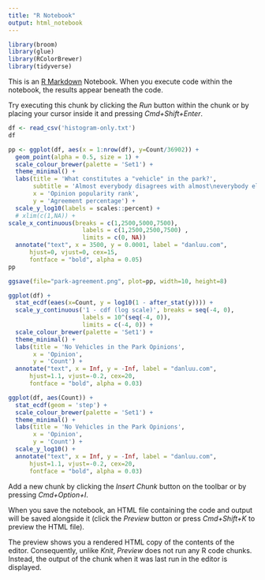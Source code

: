 ```yaml
---
title: "R Notebook"
output: html_notebook
---
```


```r
library(broom)
library(glue)
library(RColorBrewer)
library(tidyverse)
```

This is an [R Markdown](http://rmarkdown.rstudio.com) Notebook. When you execute code within the notebook, the results appear beneath the code. 

Try executing this chunk by clicking the *Run* button within the chunk or by placing your cursor inside it and pressing *Cmd+Shift+Enter*. 


```r
df <- read_csv('histogram-only.txt')
df
```

```r
pp <- ggplot(df, aes(x = 1:nrow(df), y=Count/36902)) +
  geom_point(alpha = 0.5, size = 1) +
  scale_colour_brewer(palette = 'Set1') +
  theme_minimal() +
  labs(title = 'What constitutes a "vehicle" in the park?',
       subtitle = 'Almost everybody disagrees with almost\neverybody else',
       x = 'Opinion popularity rank',
       y = 'Agreement percentage') +
  scale_y_log10(labels = scales::percent) +
  # xlim(c(1,NA)) +
scale_x_continuous(breaks = c(1,2500,5000,7500),
                     labels = c(1,2500,2500,7500) ,
                     limits = c(0, NA))  
  annotate("text", x = 3500, y = 0.0001, label = "danluu.com",
      hjust=0, vjust=0, cex=15,
      fontface = "bold", alpha = 0.05)
pp
```
```r
ggsave(file="park-agreement.png", plot=pp, width=10, height=8)
```



```r
ggplot(df) +
  stat_ecdf(eaes(x=Count, y = log10(1 - after_stat(y)))) +
  scale_y_continuous('1 - cdf (log scale)', breaks = seq(-4, 0), 
                     labels = 10^(seq(-4, 0)),
                     limits = c(-4, 0)) +  
  scale_colour_brewer(palette = 'Set1') +
  theme_minimal() +
  labs(title = 'No Vehicles in the Park Opinions',
       x = 'Opinion',
       y = 'Count') +
  annotate("text", x = Inf, y = -Inf, label = "danluu.com",
      hjust=1.1, vjust=-0.2, cex=20,
      fontface = "bold", alpha = 0.03)
```



```r
ggplot(df, aes(Count)) +
  stat_ecdf(geom = 'step') +
  scale_colour_brewer(palette = 'Set1') +
  theme_minimal() +
  labs(title = 'No Vehicles in the Park Opinions',
       x = 'Opinion',
       y = 'Count') +
  scale_y_log10() +
  annotate("text", x = Inf, y = -Inf, label = "danluu.com",
      hjust=1.1, vjust=-0.2, cex=20,
      fontface = "bold", alpha = 0.03)
```
Add a new chunk by clicking the *Insert Chunk* button on the toolbar or by pressing *Cmd+Option+I*.

When you save the notebook, an HTML file containing the code and output will be saved alongside it (click the *Preview* button or press *Cmd+Shift+K* to preview the HTML file). 

The preview shows you a rendered HTML copy of the contents of the editor. Consequently, unlike *Knit*, *Preview* does not run any R code chunks. Instead, the output of the chunk when it was last run in the editor is displayed.

